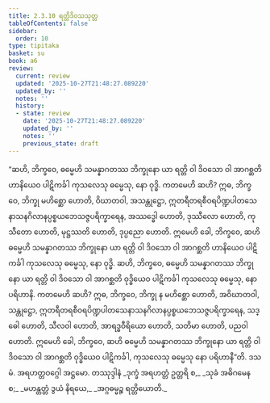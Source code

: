 ```yaml
---
title: 2.3.10 ရတ္တိဒိဝသသုတ္တ
tableOfContents: false
sidebar:
  order: 10
type: tipitaka
basket: su
book: a6
review:
  current: review
  updated: '2025-10-27T21:48:27.089220'
  updated_by: ''
  notes: ''
  history:
  - state: review
    date: '2025-10-27T21:48:27.089220'
    updated_by: ''
    notes: ''
    previous_state: draft
---
```



<ReviewStatus review={frontmatter.review} showDetails={true} />

<HypothesisAnnotation frontmatter={frontmatter} />

<DynamicBreadcrumb />

<Division number="84" book="a6" e="ch" v="16" p="378">

<Paragraph number="678" book="a6">
“ဆဟိ, ဘိက္ခဝေ, ဓမ္မေဟိ သမန္နာဂတဿ ဘိက္ခုနော ယာ ရတ္တိ ဝါ ဒိဝသော ဝါ အာဂစ္ဆတိ ဟာနိယေဝ ပါဋိကင်္ခါ ကုသလေသု ဓမ္မေသု, နော ဝုဒ္ဓိ. ကတမေဟိ ဆဟိ? ဣဓ, ဘိက္ခဝေ, ဘိက္ခု မဟိစ္ဆော ဟောတိ, ဝိဃာတဝါ, အသန္တုဋ္ဌော, ဣတရီတရစီဝရပိဏ္ဍပါတသေနာသနဂိလာနပ္ပစ္စယဘေသဇ္ဇပရိက္ခာရေန, အဿဒ္ဓေါ ဟောတိ, ဒုဿီလော ဟောတိ, ကုသီတော ဟောတိ, မုဋ္ဌဿတိ ဟောတိ, ဒုပ္ပညော ဟောတိ. ဣမေဟိ ခေါ, ဘိက္ခဝေ, ဆဟိ ဓမ္မေဟိ သမန္နာဂတဿ ဘိက္ခုနော ယာ ရတ္တိ ဝါ ဒိဝသော ဝါ အာဂစ္ဆတိ ဟာနိယေဝ ပါဋိကင်္ခါ ကုသလေသု ဓမ္မေသု, နော ဝုဒ္ဓိ.
</Paragraph>

<Paragraph number="679" book="a6">
ဆဟိ, ဘိက္ခဝေ, ဓမ္မေဟိ သမန္နာဂတဿ ဘိက္ခုနော ယာ ရတ္တိ ဝါ ဒိဝသော ဝါ အာဂစ္ဆတိ ဝုဒ္ဓိယေဝ ပါဋိကင်္ခါ ကုသလေသု ဓမ္မေသု, နော ပရိဟာနိ. ကတမေဟိ ဆဟိ? ဣဓ, ဘိက္ခဝေ, ဘိက္ခု န မဟိစ္ဆော ဟောတိ, အဝိဃာတဝါ, သန္တုဋ္ဌော, ဣတရီတရစီဝရပိဏ္ဍပါတသေနာသနဂိလာနပ္ပစ္စယဘေသဇ္ဇပရိက္ခာရေန, သဒ္ဓေါ ဟောတိ, သီလဝါ ဟောတိ, အာရဒ္ဓဝီရိယော ဟောတိ, သတိမာ ဟောတိ, ပညဝါ ဟောတိ. ဣမေဟိ ခေါ, ဘိက္ခဝေ, ဆဟိ ဓမ္မေဟိ သမန္နာဂတဿ ဘိက္ခုနော ယာ ရတ္တိ ဝါ ဒိဝသော ဝါ အာဂစ္ဆတိ ဝုဒ္ဓိယေဝ ပါဋိကင်္ခါ, ကုသလေသု ဓမ္မေသု နော ပရိဟာနီ”တိ.

</Paragraph>
</Division>

<Paragraph number="680" type="center" book="a6">
ဒသမံ.



</Paragraph>

<Paragraph number="681" type="center" book="a6">
အရဟတ္တဝဂ္ဂေါ အဋ္ဌမော.



</Paragraph>

<Paragraph number="682" type="center" book="a6">
တဿုဒ္ဒါနံ


</Paragraph>

<Paragraph number="683" type="verses" book="a6">
_ဒုက္ခံ အရဟတ္တံ ဥတ္တရိ စ,_  
_သုခံ အဓိဂမေန စ;_  
_မဟန္တတ္တံ ဒွယံ နိရယေ,_  
_အဂ္ဂဓမ္မဉ္စ ရတ္တိယောတိ._
</Paragraph>